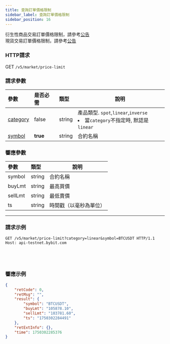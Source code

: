 ```yaml
---
title: 查詢訂單價格限制
sidebar_label: 查詢訂單價格限制
sidebar_position: 16
---
```


衍生性商品交易訂單價格限制，請參考<a href="https://announcements.bybit.com/en/article/adjustments-to-bybit-s-derivative-trading-limit-order-mechanism-blt469228de1902fff6/">公告</a><br>
現貨交易訂單價格限制，請參考<a href="https://announcements.bybit.com/en/article/title-adjustments-to-bybit-s-spot-trading-limit-order-mechanism-blt786c0c5abf865983/">公告</a><br>

### HTTP請求
GET `/v5/market/price-limit`

### 請求參數
| 參數 | 是否必需 | 類型 | 說明|
|:----- |:-------|:-----|------|
|[category](../enum#category) |false |string |產品類型. `spot`,`linear`,`inverse` <li>當`category`不指定時, 默認是`linear`</li>|
|[symbol](../enum#symbol) |<b>true</b> |string |合約名稱|

### 響應參數
| 參數 | 類型 | 說明|
|:----- |:-----|----- |
|symbol |string |合約名稱 |
|buyLmt |string |最高買價 |
|sellLmt |string |最低賣價 |
|ts |string |時間戳（以毫秒為單位） |

---

### 請求示例

<Tabs groupId="programming-languages">
<TabItem value="http" label="HTTP">

```http
GET /v5/market/price-limit?category=linear&symbol=BTCUSDT HTTP/1.1
Host: api-testnet.bybit.com
```

</TabItem>
<TabItem value="python" label="Python">

```python

```

</TabItem>
<TabItem value="Go" label="Go">

```go

```

</TabItem>
<TabItem value="java" label="Java">

```java

```

</TabItem>
<TabItem value="Node" label="Node.js">

```n4js

```

</TabItem>
</Tabs>

### 響應示例

```json
{
    "retCode": 0,
    "retMsg": "",
    "result": {
        "symbol": "BTCUSDT",
        "buyLmt": "105878.10",
        "sellLmt": "103781.60",
        "ts": "1750302284491"
    },
    "retExtInfo": {},
    "time": 1750302285376
}
```